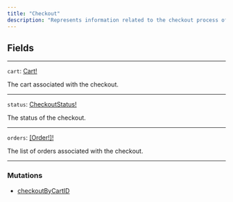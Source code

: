 ```yaml
---
title: "Checkout"
description: "Represents information related to the checkout process of a user's order submission, which includes details such as the user's shipping address, payment method, and any applicable discounts or promotions."
---
```


## Fields

---

`cart`: [Cart!](/api-reference/cart-2)

The cart associated with the checkout.

---

`status`: [CheckoutStatus!](/api-reference/checkoutstatus)

The status of the checkout.

---

`orders`: [\[Order!\]!](/api-reference/order-new)

The list of orders associated with the checkout.

---

### Mutations

* [checkoutByCartID](/api-reference/orderbyid)